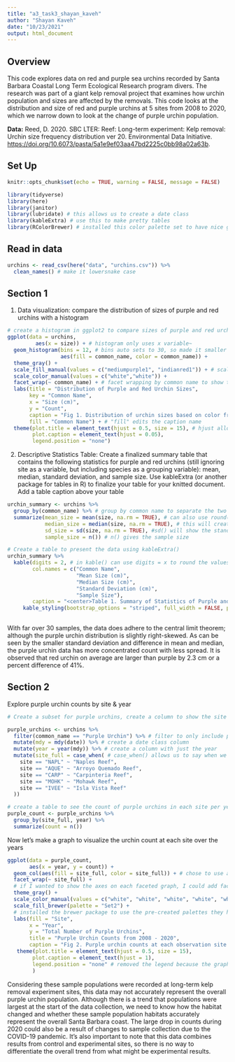 ```yaml
---
title: "a3_task3_shayan_kaveh"
author: "Shayan Kaveh"
date: "10/23/2021"
output: html_document
---
```


## Overview

This code explores data on red and purple sea urchins recorded by Santa Barbara Coastal Long Term Ecological Research program divers. The research was part of a giant kelp removal project that examines how urchin population and sizes are affected by the removals. This code looks at the distribution and size of red and purple urchins at 5 sites from 2008 to 2020, which we narrow down to look at the change of purple urchin population. 

**Data:** Reed, D. 2020. SBC LTER: Reef: Long-term experiment: Kelp removal: Urchin size frequency distribution ver 20. Environmental Data Initiative. <https://doi.org/10.6073/pasta/5a1e9ef03aa47bd2225c0bb98a02a63b>.

## Set Up

```r
knitr::opts_chunk$set(echo = TRUE, warning = FALSE, message = FALSE)

library(tidyverse)
library(here)
library(janitor)
library(lubridate) # this allows us to create a date class
library(kableExtra) # use this to make pretty tables
library(RColorBrewer) # installed this color palette set to have nice graph color sets more easily!
```

## Read in data

```r
urchins <- read_csv(here("data", "urchins.csv")) %>% 
  clean_names() # make it lowersnake case 
```

## Section 1

1.  Data visualization: compare the distribution of sizes of purple and red urchins with a histogram

```r
# create a histogram in ggplot2 to compare sizes of purple and red urchins in all of the data
ggplot(data = urchins, 
         aes(x = size)) + # histogram only uses x variable~
  geom_histogram(bins = 12, # bins auto sets to 30, so made it smaller to show the trend better
                 aes(fill = common_name, color = common_name)) + 
  theme_gray() +
  scale_fill_manual(values = c("mediumpurple1", "indianred1")) + # scale_fill_manual() allows me to assign specific colors to each facet based on the vector
  scale_color_manual(values = c("white","white")) +
  facet_wrap(~ common_name) + # facet wrapping by common name to show the differences between the two urchin species
  labs(title = "Distribution of Purple and Red Urchin Sizes",
       key = "Common Name",
       x = "Size (cm)",
       y = "Count",
       caption = "Fig 1. Distribution of urchin sizes based on color from Santa Barbara Coastal Long Term Ecological Research",
       fill = "Common Name") + # "fill" edits the caption name
  theme(plot.title = element_text(hjust = 0.5, size = 15), # hjust allows the title to be centered
        plot.caption = element_text(hjust = 0.05),
        legend.position = "none")
```

2.  Descriptive Statistics Table: Create a finalized summary table that contains the following statistics for purple and red urchins (still ignoring site as a variable, but including species as a grouping variable): mean, median, standard deviation, and sample size. Use kableExtra (or another package for tables in R) to finalize your table for your knitted document. Add a table caption above your table

```r
urchin_summary <- urchins %>% 
  group_by(common_name) %>% # group by common name to separate the two urchin species
  summarize(mean_size = mean(size, na.rm = TRUE), # can also use round() here, but that would make me lose some data in my data frame, which I don't want to. in this case, I'll use define digits in kable() so that values only round for the output table
            median_size = median(size, na.rm = TRUE), # this will create a column that shows the median size of the urchins
            sd_size = sd(size, na.rm = TRUE), #sd() will show the standard deviation of the data
            sample_size = n()) # n() gives the sample size

# Create a table to present the data using kableExtra()
urchin_summary %>% 
  kable(digits = 2, # in kable() can use digits = x to round the values in the table - can use a c("x","y") to define the number of digits for each column
        col.names = c("Common Name",
                      "Mean Size (cm)",
                      "Median Size (cm)",
                      "Standard Deviation (cm)",
                      "Sample Size"),
        caption = "<center>Table 1. Summary of Statistics of Purple and Red Urchins<center>") %>%  # <center> will center the text 
     kable_styling(bootstrap_options = "striped", full_width = FALSE, position = "center") # bootstrap will make the table look all nice with different colors, I like it
 
```
With far over 30 samples, the data does adhere to the central limit theorem; although the purple urchin distribution is slightly right-skewed. As can be seen by the smaller standard deviation and difference in mean and median, the purple urchin data has more concentrated count with less spread. It is observed that red urchin on average are larger than purple by 2.3 cm or a percent difference of 41%. 

## Section 2
Explore purple urchin counts by site & year

```r
# Create a subset for purple urchins, create a column to show the site year, and write out the full names of the sites

purple_urchins <- urchins %>% 
  filter(common_name == "Purple Urchin") %>% # filter to only include purple urchins
  mutate(mdy = mdy(date)) %>% # create a date class column
  mutate(year = year(mdy)) %>% # create a column with just the year
  mutate(site_full = case_when( # case_when() allows us to say when we see this data value, we want to change it to this
    site == "NAPL" ~ "Naples Reef",
    site == "AQUE" ~ "Arroyo Quemado Reef",
    site == "CARP" ~ "Carpinteria Reef",
    site == "MOHK" ~ "Mohawk Reef",
    site == "IVEE" ~ "Isla Vista Reef"
  )) 

# create a table to see the count of purple urchins in each site per year
purple_count <- purple_urchins %>% 
  group_by(site_full, year) %>% 
  summarize(count = n())
```

Now let's make a graph to visualize the urchin count at each site over the years
```r
ggplot(data = purple_count,
       aes(x = year, y = count)) +
  geom_col(aes(fill = site_full, color = site_full)) + # chose to use a column graph because it shows the trend in a very visible, discrete way
  facet_wrap(~ site_full) +
  # if I wanted to show the axes on each faceted graph, I could add facet_wrap(scales = 'free_x') and the x-axis would appear on each graph
  theme_gray() +
  scale_color_manual(values = c("white", "white", "white", "white", "white")) +
  scale_fill_brewer(palette = "Set2") +
  # installed the brewer package to use the pre-created palettes they have~
  labs(fill = "Site",
       x = "Year",
       y = "Total Number of Purple Urchins",
       title = "Purple Urchin Counts from 2008 - 2020",
       caption = "Fig 2. Purple urchin counts at each observation site from 2008 to 2020 based on \n Santa Barbara Coastal Long Term Ecological Research") +
   theme(plot.title = element_text(hjust = 0.5, size = 15),  
        plot.caption = element_text(hjust = 1),
        legend.position = "none" # removed the legend because the graph already shows the title of the reefs already
        )
```

Considering these sample populations were recorded at long-term kelp removal experiment sites, this data may not accurately represent the overall purple urchin population. Although there is a trend that populations were largest at the start of the data collection, we need to know how the habitat changed and whether these sample population habitats accurately represent the overall Santa Barbara coast. The large drop in counts during 2020 could also be a result of changes to sample collection due to the COVID-19 pandemic. It's also important to note that this data combines results from control and experimental sites, so there is no way to differentiate the overall trend from what might be experimental results. 
